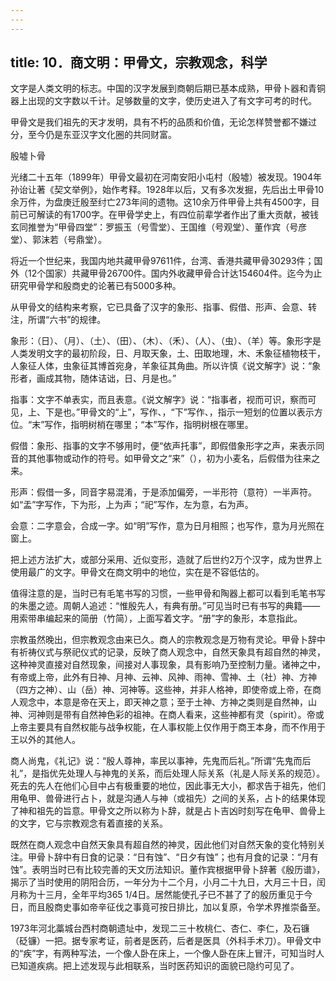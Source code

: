 ```yaml
---
---
---
```

title: 10．商文明：甲骨文，宗教观念，科学
---




文字是人类文明的标志。中国的汉字发展到商朝后期已基本成熟，甲骨卜器和青铜器上出现的文字数以千计。足够数量的文字，使历史进入了有文字可考的时代。

甲骨文是我们祖先的天才发明，具有不朽的品质和价值，无论怎样赞誉都不嫌过分，至今仍是东亚汉字文化圈的共同财富。



殷墟卜骨



光绪二十五年（1899年）甲骨文最初在河南安阳小屯村（殷墟）被发现。1904年孙诒让著《契文举例》，始作考释。1928年以后，又有多次发掘，先后出土甲骨10余万件，为盘庚迁殷至纣亡273年间的遗物。这10余万件甲骨上共有4500字，目前已可解读的有1700字。在甲骨学史上，有四位前辈学者作出了重大贡献，被钱玄同推誉为“甲骨四堂”：罗振玉（号雪堂）、王国维（号观堂）、董作宾（号彦堂）、郭沫若（号鼎堂）。

将近一个世纪来，我国内地共藏甲骨97611件，台湾、香港共藏甲骨30293件；国外（12个国家）共藏甲骨26700件。国内外收藏甲骨合计达154604件。迄今为止研究甲骨学和殷商史的论著已有5000多种。

从甲骨文的结构来考察，它已具备了汉字的象形、指事、假借、形声、会意、转注，所谓“六书”的规律。

象形：（日）、（月）、（土）、（田）、（木）、（禾）、（人）、（虫）、（羊）等。象形字是人类发明文字的最初阶段，日、月取天象，土、田取地理，木、禾象征植物枝干，人象征人体，虫象征其博首宛身，羊象征其角曲。所以许慎《说文解字》说：“象形者，画成其物，随体诘诎，日、月是也。”

指事：文字不单表实，而且表意。《说文解字》说：“指事者，视而可识，察而可见，上、下是也。”甲骨文的“上”，写作、，“下”写作、，指示一短划的位置以表示方位。“末”写作，指明树梢在哪里；“本”写作，指明树根在哪里。

假借：象形、指事的文字不够用时，便“依声托事”，即假借象形字之声，来表示同音的其他事物或动作的符号。如甲骨文之“来”（），初为小麦名，后假借为往来之来。

形声：假借一多，同音字易混淆，于是添加偏旁，一半形符（意符）一半声符。如“盂”字写作，下为形，上为声；“祀”写作，左为意，右为声。

会意：二字意会，合成一字。如“明”写作，意为日月相照；也写作，意为月光照在窗上。

把上述方法扩大，或部分采用、近似变形，造就了后世约2万个汉字，成为世界上使用最广的文字。甲骨文在商文明中的地位，实在是不容低估的。

值得注意的是，当时已有毛笔书写的习惯，一些甲骨和陶器上都可以看到毛笔书写的朱墨之迹。周朝人追述：“惟殷先人，有典有册。”可见当时已有书写的典籍——用索带串编起来的简册（竹简），上面写着文字。“册”字的象形，本意指此。

宗教虽然晚出，但宗教观念由来已久。商人的宗教观念是万物有灵论。甲骨卜辞中有祈祷仪式与祭祀仪式的记录，反映了商人观念中，自然天象具有超自然的神灵，这种神灵直接对自然现象，间接对人事现象，具有影响乃至控制力量。诸神之中，有帝或上帝，此外有日神、月神、云神、风神、雨神、雪神、土（社）神、方神（四方之神）、山（岳）神、河神等。这些神，并非人格神，即使帝或上帝，在商人观念中，本意是帝在天上，即天神之意；至于土神、方神之类则是自然神，山神、河神则是带有自然神色彩的祖神。在商人看来，这些神都有灵（spirit）。帝或上帝主要具有自然权能与战争权能，在人事权能上仅作用于商王本身，而不作用于王以外的其他人。

商人尚鬼，《礼记》说：“殷人尊神，率民以事神，先鬼而后礼。”所谓“先鬼而后礼”，是指优先处理人与神鬼的关系，而后处理人际关系（礼是人际关系的规范）。死去的先人在他们心目中占有极重要的地位，因此事无大小，都求告于祖先，他们用龟甲、兽骨进行占卜，就是沟通人与神（或祖先）之间的关系，占卜的结果体现了神和祖先的旨意。甲骨文之所以称为卜辞，就是占卜吉凶时刻写在龟甲、兽骨上的文字，它与宗教观念有着直接的关系。

既然在商人观念中自然天象具有超自然的神灵，因此他们对自然天象的变化特别关注。甲骨卜辞中有日食的记录：“日有蚀”、“日夕有蚀”；也有月食的记录：“月有蚀”。表明当时已有比较完善的天文历法知识。董作宾根据甲骨卜辞著《殷历谱》，揭示了当时使用的阴阳合历，一年分为十二个月，小月二十九日，大月三十日，闰月称为十三月，全年平均365 1/4日。居然能使孔子已不甚了了的殷历重见于今日，而且殷商史事如帝辛征伐之事竟可按日排比，加以复原，令学术界推崇备至。

1973年河北藁城台西村商朝遗址中，发现二三十枚桃仁、杏仁、李仁，及石镰（砭镰）一把。据专家考证，前者是医药，后者是医具（外科手术刀）。甲骨文中的“疾”字，有两种写法，一个像人卧在床上，一个像人卧在床上冒汗，可知当时人已知道疾病。把上述发现与此相联系，当时医药知识的面貌已隐约可见了。